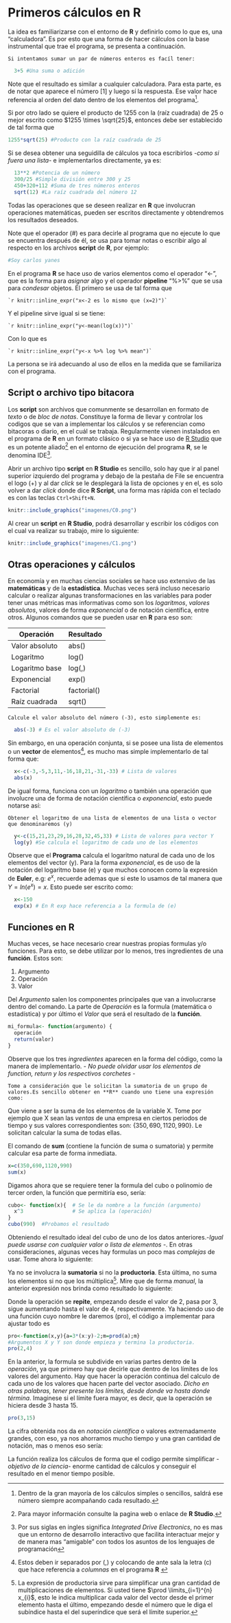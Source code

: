 # Primeros cálculos en R {#intro}

La idea es familiarizarse con el entorno de **R** y definirlo como lo que es, una "calculadora". Es por esto que una forma de hacer cálculos con la base instrumental que trae el programa, se presenta a continuación.

```example
Si intentamos sumar un par de números enteros es facíl tener:
```

```r
  3+5 #Una suma o adición
```

Note que el resultado es similar a cualquier calculadora. Para esta parte, es de notar que aparece el número $[1]$ y luego sí la respuesta. Ese valor hace referencia al orden del dato dentro de los elementos del programa^[Dentro de la gran mayoría de los cálculos simples o sencillos, saldrá ese número siempre acompañando cada resultado.].

Si por otro lado se quiere el producto de 1255 con la (raíz cuadrada) de 25 o mejor escrito como $1255 \times \sqrt{25}$, entonces debe ser establecido de tal forma que

```r
1255*sqrt(25) #Producto con la raíz cuadrada de 25
```

Si se desea obtener una seguidilla de cálculos ya toca escribirlos -*como si fuera una lista*- e implementarlos directamente, ya es:

```r
  13**2 #Potencia de un número
  300/25 #Simple división entre 300 y 25
  450+320+112 #Suma de tres números enteros
  sqrt(12) #La raíz cuadrada del número 12
```

Todas las operaciones que se deseen realizar en **R** que involucran operaciones matemáticas, pueden ser escritos directamente y obtendremos los resultados deseados.

Note que el operador (#) es para decirle al programa que no ejecute lo que se encuentra después de él, se usa para tomar notas o escribir algo al respecto en los archivos **script** de **R**, por ejemplo:

```R
#Soy carlos yanes
```

En el programa **R** se hace uso de varios elementos como el operador "<-", que es la forma para _asignar_ algo y el operador **pipeline** "%>%" que se usa para _condesar_ objetos. El primero se usa de tal forma que

`` `r knitr::inline_expr("x<-2 es lo mismo que (x=2)")` `` 

Y el pipeline sirve igual si se tiene:

`` `r knitr::inline_expr("y<-mean(log(x))")` ``

Con lo que es

`` `r knitr::inline_expr("y<-x %>% log %>% mean")` ``

La persona se irá adecuando al uso de ellos en la medida que se familiariza con el programa.

## Script o archivo tipo bitacora {#bit}

Los **script** son archivos que comunmente se desarrollan en formato de _texto_ o de _bloc de notas_. Constituye la forma de llevar y controlar los codigos que se van a implementar los cálculos y se referencian como bitacoras o diario, en el cuál se trabaja. Regularmente vienen instalados en el programa de **R** en un formato clásico o si ya se hace uso de [R Studio](https://rstudio.com/products/rstudio/download/) que es un potente aliado^[Para mayor información consulte la pagina web o enlace de **R Studio**.] en el entorno de ejecución del programa **R**, se le denomina IDE^[Por sus siglas en ingles significa _Integrated Drive Electronics_, no es mas que un entorno de desarrollo interactivo que facilita interactuar mejor y de manera mas "amigable" con todos los asuntos de los lenguajes de programación].

Abrir un archivo tipo **script** en **R Studio** es sencillo, solo hay que ir al panel superior izquierdo del programa y debajo de la pestaña de File se encuentra el logo (+) y al dar _click_ se le desplegará la lista de opciones y en el, es solo volver a dar _click_ donde dice **R Script**, una forma mas rápida con el teclado es con las teclas `Ctrl+Shift+N`.  

```r
knitr::include_graphics("imagenes/C0.png")
```
Al crear un **script** en **R Studio**, podrá desarrollar y escribir los códigos con el cual va realizar su trabajo, mire lo siguiente:

```r
knitr::include_graphics("imagenes/C1.png")
```

## Otras operaciones y cálculos

En economía y en muchas ciencias sociales se hace uso extensivo de las **matemáticas** y de la **estadística**. Muchas veces será incluso necesario calcular o realizar algunas transformaciones en las variables para poder tener unas métricas mas informativas como son los _logaritmos_, _valores absolutos_, valores de forma _exponencial_ o de notación científica, entre otros. Algunos comandos que se pueden usar en **R** para eso son:

| Operación     | Resultado     |
| ------------- | ------------- |
| Valor absoluto| abs()         |
| Logaritmo     | log()         |
| Logaritmo base| log(,)        |
| Exponencial   | exp()         |
| Factorial     | factorial()   |
| Raíz cuadrada | sqrt()        |

```example
Calcule el valor absoluto del número (-3), esto simplemente es:
```

```r
  abs(-3) # Es el valor absoluto de (-3)
```
Sin embargo, en una operación conjunta, si se posee una lista de elementos o un **vector** de elementos^[Estos deben ir separados por (,) y colocando de ante sala la letra (c) que hace referencia a _columnas_ en el programa **R** ], es mucho mas simple implementarlo de tal forma que:

```r
  x<-c(-3,-5,3,11,-16,18,21,-31,-33) # Lista de valores
  abs(x)
```
De igual forma, funciona con un *logaritmo* o también una operación que involucre una de forma de notación científica o *exponencial*, esto puede notarse así:

```example
Obtener el logaritmo de una lista de elementos de una lista o vector que denominaremos (y)
```

```r
  y<-c(15,21,23,29,16,28,32,45,33) # Lista de valores para vector Y
  log(y) #Se calcula el logaritmo de cada uno de los elementos
```

Observe que el **Programa** calcula el logaritmo natural de cada uno de los elementos del vector (y). Para la forma *exponencial*, es de uso de la notación del logaritmo base (e) y que muchos conocen como la expresión de **Euler**, e.g: $e^{x}$, recuerde ademas que si este lo usamos de tal manera que $Y=ln(e^{x})=x$. Esto puede ser escrito como:

```r
  x<-150 
  exp(x) # En R exp hace referencia a la formula de (e)
```

## Funciones en R

Muchas veces, se hace necesario crear nuestras propias formulas y/o funciones. Para esto, se debe utilizar por lo menos, tres ingredientes de una **función**. Estos son:

1. Argumento
2. Operación 
3. Valor

Del *Argumento* salen los componentes principales que van a involucrarse dentro del comando. La parte de *Operación* es la formula (matemática o estadística) y por último el *Valor* que será el resultado de la **función**.

```r
mi_formula<- function(argumento) {
  operación
  return(valor)
}
```
Observe que los tres _ingredientes_ aparecen en la forma del código, como la manera de implementarlo. - _No puede olvidar usar los elementos de function, return y los respectivos corchetes_ -

```example
Tome a consideración que le solicitan la sumatoria de un grupo de valores.Es sencillo obtener en **R** cuando uno tiene una expresión como:
```
\begin{equation*}
\sum \limits_{i=1}^{n} X_{i} \quad \text{donde i}\; \in \; \left \{1,2,3,\dots,n \right\}
\end{equation*}

Que viene a ser la suma de los elementos de la variable X. Tome por ejemplo que X sean las _ventas_ de una empresa en ciertos periodos de tiempo y sus valores correspondientes son: $\{350, 690,1120, 990 \}$. Le solicitan calcular la suma de todas ellas.

\begin{equation*}
350+690+1120+990
\end{equation*}

El comando de **sum** (contiene la función de suma o sumatoria) y permite calcular esa parte de forma inmediata.

```r
x=c(350,690,1120,990)
sum(x)
```

Digamos ahora que se requiere tener la formula del cubo o polinomio de tercer orden, la función que permitiría eso, sería:

```r
cubo<- function(x){  # Se le da nombre a la función (argumento)
  x^3                # Se aplica la (operación)
}
cubo(990)  #Probamos el resultado
```

Obteniendo el resultado ideal del cubo de uno de los datos anteriores.-_Igual puede usarse con cualquier valor o lista de elementos_ -. En otras consideraciones, algunas veces hay formulas un poco mas _complejas_ de usar. Tome ahora lo siguiente:

\begin{equation*}
\prod \limits_{i=2}^{4} (3i-2)
\end{equation*}

Ya no se involucra la **sumatoria** si no la **productoria**. Esta última, no suma los elementos si no que los múltiplica^[La expresión de productoria sirve para simplificar una gran cantidad de multiplicaciones de elementos. Si usted tiene $\prod \limits_{i=1}^{n} x_{i}$, esto le indica multiplicar cada valor del vector desde el primer elemento hasta el último, empezando desde el número que le diga el subíndice hasta el del superíndice que será el límite superior.]. Mire que de forma _manual_, la anterior expresión nos brinda como resultado lo siguiente:

\begin{equation*}
(3)(2)-2\times(3)(3)-2\times(3)(4)-2=280
\end{equation*}

Donde la operación se **repite**, empezando desde el valor de 2, pasa por 3, sigue aumentando hasta el valor de 4, respectivamente. Ya haciendo uso de una función cuyo nombre le daremos (pro), el código a implementar para ajustar todo es

```r
pro<-function(x,y){a=3*(x:y)-2;m=prod(a);m}
#Argumentos X y Y son donde empieza y termina la productoria.
pro(2,4)
```

En la anterior, la formula se subdivide en varias partes dentro de la _operación_, ya que primero hay que decirle que dentro de los límites de los valores del argumento. Hay que hacer la operación continua del calculo de cada uno de los valores que hacen parte del vector asociado. _Dicho en otras palabras, tener presente los límites, desde donde va hasta donde términa_. Imaginese si el límite fuera mayor, es decir, que la operación se hiciera desde 3 hasta 15.

```r
pro(3,15)
```

La cifra obtenida nos da en _notación científica_ o valores extremadamente grandes, con eso, ya nos ahorramos mucho tiempo y una gran cantidad de notación, mas o menos eso sería:

\begin{equation*}
(3)(3)-2\times(3)(4)-2\times(3)(5)-2\times(3)(6)-2\times \cdots \times(3)(15)-2=2.8576e+17
\end{equation*}

La función realiza los cálculos de forma que el codigo permite simplificar _-objetivo de la ciencia-_ enorme cantidad de cálculos y conseguir el resultado en el menor tiempo posible.









